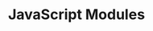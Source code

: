 ---
id: "web_hard_mc_019"
questionType: "MULTIPLE_CHOICE"
title: "JavaScript Modules"
description: "Which keyword is used to export a module?"
difficulty: "HARD"
category: "Web Development"
options:
  - "require"
  - "include"
  - "export"
  - "module"
correctAnswer: 2
---